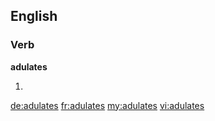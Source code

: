 ==English==
===Verb===
'''adulates'''
#{{third-person singular of|adulate}}

[[de:adulates]]
[[fr:adulates]]
[[my:adulates]]
[[vi:adulates]]
